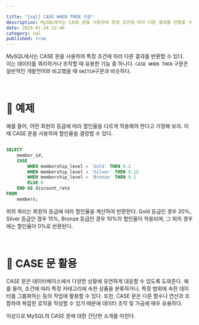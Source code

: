 ```yaml
---

title: "[sql] CASE WHEN THEN 구문"
description: MySQL에서는 CASE 문을 사용하여 특정 조건에 따라 다른 결과를 반환할 수 있다. 이는 데이터를 쿼리하거나 조작할 때 유용한 기능 중 하나다. CASE WHEN THEN 구문은 일반적인 개발언어와 비교했을 때 SWITCH구문과 비슷하다.
date: 2024-01-24 12:40
category: sql
published: true
---
```



MySQL에서는 CASE 문을 사용하여 특정 조건에 따라 다른 결과를 반환할 수 있다.  
이는 데이터를 쿼리하거나 조작할 때 유용한 기능 중 하나다.
`CASE WHEN THEN` 구문은 일반적인 개발언어와 비교했을 때 `SWITCH`구문과 비슷하다.

<br />

# 📁 예제

예를 들어, 어떤 회원의 등급에 따라 할인율을 다르게 적용해야 한다고 가정해 보자.
이때 CASE 문을 사용하여 할인율을 결정할 수 있다.

```sql

SELECT
    member_id,
    CASE
        WHEN membership_level = 'Gold' THEN 0.2
        WHEN membership_level = 'Silver' THEN 0.15
        WHEN membership_level = 'Bronze' THEN 0.1
        ELSE 0
    END AS discount_rate
FROM
    members;

```

위의 쿼리는 회원의 등급에 따라 할인율을 계산하여 반환한다. Gold 등급인 경우 20%, Silver 등급인 경우 15%, Bronze 등급인 경우 10%의 할인율이 적용되며, 그 외의 경우에는 할인율이 0%로 반환된다.

<br />

# 📁 CASE 문 활용

CASE 문은 데이터베이스에서 다양한 상황에 유연하게 대응할 수 있도록 도와준다. 예를 들어, 조건에 따라 특정 카테고리에 속한 상품을 분류하거나, 특정 범위에 속한 데이터를 그룹화하는 등의 작업에 활용할 수 있다.
또한, CASE 문은 다른 함수나 연산과 조합하여 복잡한 로직을 작성할 수 있기 때문에 데이터 조작 및 가공에 매우 유용하다.

이상으로 MySQL의 CASE 문에 대한 간단한 소개를 마친다.
